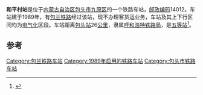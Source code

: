 {{noteTA
|1=zh-cn:始发车次; zh-hk:列車班次;
|2=zh-cn:车次; zh-hk:班次;
}}
{{Infobox China railway station
|车站名称 = 和平村站
|车站名称拼音 = Hepingcun
|车站代码 = 
|电报码 = KPC<ref>{{cite book|author=[[中华人民共和国铁道部|中华人民共和国铁道部]]|title=铁路电报站名略号（2012）|publisher=中国铁道出版社|location=北京|year=2012|unified=15113·3468|pages=47}}</ref>
|车站地址 = [[内蒙古自治区|内蒙古自治区]][[包头市|包头市]]
|归属 = [[呼和浩特铁路局|呼和浩特铁路局]]
|线路 = [[包兰铁路|包兰铁路]]
|车站等级 = [[五等站_(中铁)|五等站]]
}}
'''和平村站'''是位于[[内蒙古自治区|内蒙古自治区]][[包头市|包头市]][[九原区|九原区]]的一个铁路车站，[[邮政编码|邮政编码]]14012。车站建于1989年，有[[包兰铁路|包兰铁路]]经过该站，现不办理客货运业务，车站及其上下行区间均为[[电气化|电气化]]区段。车站距离[[包头站|包头站]]26[[公里|公里]]，隶属[[呼和浩特铁路局|呼和浩特铁路局]]，是[[五等站_(中铁)|五等站]]<ref>{{Cite book|title=中国铁路站名词典|last=孙本祥主编|first=|publisher=北京：中国铁道出版社|year=2003.04|isbn=7-113-03941-3|location=|pages=618-622}}</ref>。

==参考==
{{reflist}}
{{start rail box}}
{{s-inop|[[乌兰计站|乌兰计站]]}}
{{s-line|[[包兰铁路|包兰铁路]]}}
{{s-inop|[[哈业胡同站|哈业胡同站]]}}
{{end box}}
{{包兰铁路}}
{{铁路车站小作品}}
{{内蒙古小作品}}

[[Category:包兰铁路车站|Category:包兰铁路车站]]
[[Category:1989年启用的铁路车站|Category:1989年启用的铁路车站]]
[[Category:包头市铁路车站|Category:包头市铁路车站]]